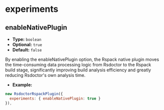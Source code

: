 
# experiments

<Badge text="Version: 1.0.0" type="warning" />

## enableNativePlugin

- **Type:** `boolean`
- **Optional:** `true`
- **Default:** `false`

By enabling the enableNativePlugin option, the Rspack native plugin moves the time-consuming data processing logic from Rsdoctor to the Rspack build stage, significantly improving build analysis efficiency and greatly reducing Rsdoctor's own analysis time.

- **Example:**

```js
new RsdoctorRspackPlugin({
  experiments: { enableNativePlugin: true }
}),
```
